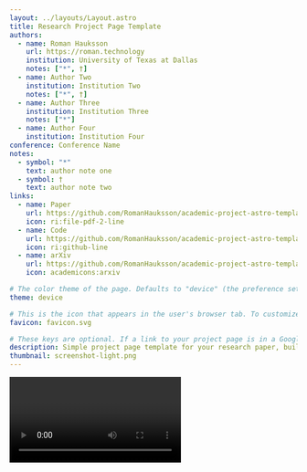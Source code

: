 ```yaml
---
layout: ../layouts/Layout.astro
title: Research Project Page Template
authors:
  - name: Roman Hauksson
    url: https://roman.technology
    institution: University of Texas at Dallas
    notes: ["*", †]
  - name: Author Two
    institution: Institution Two
    notes: ["*", †]
  - name: Author Three
    institution: Institution Three
    notes: ["*"]
  - name: Author Four
    institution: Institution Four
conference: Conference Name
notes:
  - symbol: "*"
    text: author note one
  - symbol: †
    text: author note two
links:
  - name: Paper
    url: https://github.com/RomanHauksson/academic-project-astro-template
    icon: ri:file-pdf-2-line
  - name: Code
    url: https://github.com/RomanHauksson/academic-project-astro-template
    icon: ri:github-line
  - name: arXiv
    url: https://github.com/RomanHauksson/academic-project-astro-template
    icon: academicons:arxiv

# The color theme of the page. Defaults to "device" (the preference set in the user's brower or operating system). Setting this to "light" or "dark" will override the user's preference. This is useful if your figures only look good in one theme.
theme: device

# This is the icon that appears in the user's browser tab. To customize, change the favicon.svg file in /public/, or add your own file to /public/ and change the filename here.
favicon: favicon.svg

# These keys are optional. If a link to your project page is in a Google search result, text message, or social media post, it will often appear as a "link preview card" based on its title, description, favicon, and thumbnail. After you publish your page, you can double check that these previews look right using [this tool](https://linkpreview.xyz/)
description: Simple project page template for your research paper, built with Astro and Tailwind CSS
thumbnail: screenshot-light.png
---
```





<Video source={outside} />

<HighlightedSection>

## Abstract

This is a live demo for a template you can use to create a simple project page for your research paper. See the code for the template and instructions on how to use it yourself [here](https://github.com/RomanHauksson/academic-project-astro-template). It's made with the [Astro web framework](https://astro.build/) and styled with [Tailwind CSS](https://tailwindcss.com/). You write the content in [MDX](https://mdxjs.com/), which enables markdown formatting like **bold**, _italics_, and ~strikethrough~, as well as custom components like <SmallCaps>small caps.</SmallCaps>

</HighlightedSection>

## Figures

Use the figure component to display images, videos, equations, or any other element, with an optional caption.

<Figure>
  <Image slot="figure" src={transformer} alt="Diagram of the transformer deep learning architecture." invertInDarkMode />
  <Fragment slot="caption">Diagram of the transformer deep learning architecture.</Fragment>
</Figure>

If you stored your figures as PDFs, copy them into `./src/assets/` and use the `RenderPDF` component to convert them into web-friendly images automatically.

<Figure>
  <RenderPDF slot="figure" filename="allstate-sparsity.pdf" altText="Impact of the sparsity-aware algorithm in XGBoost on the Allstate-10K dataset." invertInDarkMode />
  <Fragment slot="caption">Impact of the sparsity-aware algorithm in [XGBoost](https://arxiv.org/abs/1603.02754) on the Allstate-10K dataset.</Fragment>
</Figure>

Use the `ImageComparison` component to compare two images with an interactive slider.

<Figure>
  <ImageComparison
    slot="figure" client:load
    imageOne={dogsDiffc} imageTwo={dogsTrue}
    altTextOne="Photo of two dogs running side-by-side in shallow water, lossily compressed using the DiffC algorithm"
    altTextTwo="Original photo of two dogs running side-by-side in shallow water"
  />
  <Fragment slot="caption">A photo of two dogs running side-by-side in shallow water, lossily compressed using the [DiffC algorithm](https://jeremyiv.github.io/diffc-project-page/).</Fragment>
</Figure>

## Two columns

Use the two columns component to display two columns of content. In this example, the first column contains a figure with a YouTube video and the second column contains a figure with a custom [React](https://react.dev/) component. By default, they display side by side, but if the screen is narrow enough (for example, on mobile), they're arranged vertically.

<TwoColumns>
  <Figure slot="left">
    <YouTubeVideo slot="figure" videoId="wjZofJX0v4M" />
    <Fragment slot="caption">Take a look at this YouTube video.</Fragment>
  </Figure>
  <Figure slot="right">
    <ThreeDimensional slot="figure" filename="BoxVertexColors.glb" client:load />
    <Fragment slot="caption">Now look at this cube, rendered with React Three Fiber.</Fragment>
  </Figure>
</TwoColumns>

## LaTeX

You can also add LaTeX formulas, rendered during the build process using [KaTeX](https://katex.org/) so they're quick to load for visitors of your project page. You can write them inline, like this: <LaTeX inline formula="a^2 + b^2 = c^2" />. Or, you can write them as a block:

<LaTeX formula="\int_a^b f(x) dx" />

## Tables

Add simple tables using [GitHub Flavored Markdown syntax](https://docs.github.com/en/get-started/writing-on-github/working-with-advanced-formatting/organizing-information-with-tables):

| Model | Accuracy | F1 score | Training time (hours) |
| :--- | :---: | :---: | :---: |
| BERT-base | 0.89 | 0.87 | 4.5 |
| RoBERTa-large | 0.92 | 0.91 | 7.2 |
| DistilBERT | 0.86 | 0.84 | 2.1 |
| XLNet | 0.90 | 0.89 | 6.8 |

## BibTeX citation

Displaying your BibTeX citation in a code block makes it easy to copy and paste.

```bibtex
@misc{roman2024academic,
  author = "{Roman Hauksson}",
  title = "Academic Project Page Template",
  year = "2024",
  howpublished = "\url{https://research-template.roman.technology}",
}
```